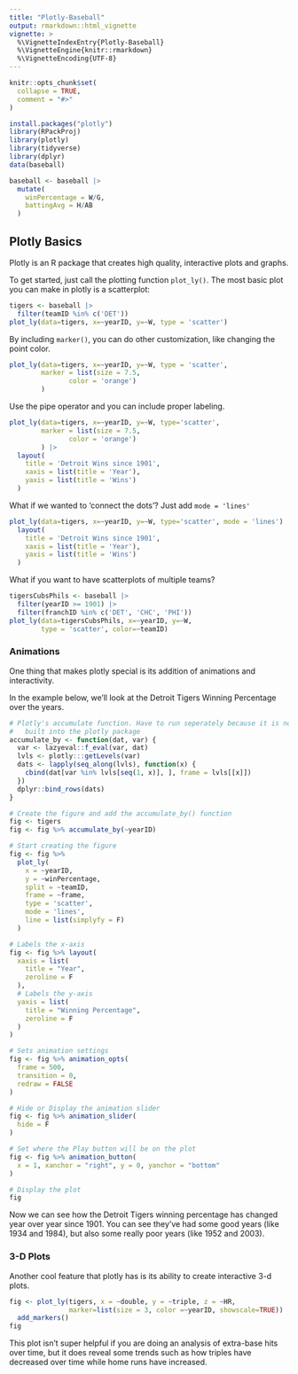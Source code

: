 ```yaml
---
title: "Plotly-Baseball"
output: rmarkdown::html_vignette
vignette: >
  %\VignetteIndexEntry{Plotly-Baseball}
  %\VignetteEngine{knitr::rmarkdown}
  %\VignetteEncoding{UTF-8}
---
```


```r
knitr::opts_chunk$set(
  collapse = TRUE,
  comment = "#>"
)
```

```r
install.packages("plotly")
library(RPackProj)
library(plotly)
library(tidyverse)
library(dplyr)
data(baseball)
```

```r
baseball <- baseball |>
  mutate(
    winPercentage = W/G,
    battingAvg = H/AB
  )
```


## Plotly Basics

Plotly is an R package that creates high quality, interactive plots and graphs. 

To get started, just call the plotting function `plot_ly()`. The most basic plot you can make in plotly is a scatterplot:

```r
tigers <- baseball |>
  filter(teamID %in% c('DET'))
plot_ly(data=tigers, x=~yearID, y=~W, type = 'scatter')
```

By including `marker()`, you can do other customization, like changing the point color.

```r
plot_ly(data=tigers, x=~yearID, y=~W, type = 'scatter', 
        marker = list(size = 7.5,
               color = 'orange')
        )
```

Use the pipe operator and you can include proper labeling. 

```r
plot_ly(data=tigers, x=~yearID, y=~W, type='scatter', 
        marker = list(size = 7.5,
               color = 'orange')
        ) |>
  layout(
    title = 'Detroit Wins since 1901',
    xaxis = list(title = 'Year'),
    yaxis = list(title = 'Wins')
  )
```

What if we wanted to 'connect the dots'? Just add `mode = 'lines'`

```r
plot_ly(data=tigers, x=~yearID, y=~W, type='scatter', mode = 'lines') |>
  layout(
    title = 'Detroit Wins since 1901',
    xaxis = list(title = 'Year'),
    yaxis = list(title = 'Wins')
  ) 
```

What if you want to have scatterplots of multiple teams?

```r
tigersCubsPhils <- baseball |>
  filter(yearID >= 1901) |>
  filter(franchID %in% c('DET', 'CHC', 'PHI')) 
plot_ly(data=tigersCubsPhils, x=~yearID, y=~W,
        type = 'scatter', color=~teamID)
```



### Animations 

One thing that makes plotly special is its addition of animations and interactivity.

In the example below, we'll look at the Detroit Tigers Winning Percentage over the years. 

```r
# Plotly's accumulate function. Have to run seperately because it is not 
#   built into the plotly package
accumulate_by <- function(dat, var) {
  var <- lazyeval::f_eval(var, dat)
  lvls <- plotly:::getLevels(var)
  dats <- lapply(seq_along(lvls), function(x) {
    cbind(dat[var %in% lvls[seq(1, x)], ], frame = lvls[[x]])
  })
  dplyr::bind_rows(dats)
}

# Create the figure and add the accumulate_by() function
fig <- tigers
fig <- fig %>% accumulate_by(~yearID)

# Start creating the figure
fig <- fig %>%
  plot_ly(
    x = ~yearID, 
    y = ~winPercentage,
    split = ~teamID,
    frame = ~frame, 
    type = 'scatter',
    mode = 'lines', 
    line = list(simplyfy = F)
  )

# Labels the x-axis
fig <- fig %>% layout(
  xaxis = list(
    title = "Year",
    zeroline = F
  ),
  # Labels the y-axis
  yaxis = list(
    title = "Winning Percentage",
    zeroline = F
  )
) 

# Sets animation settings
fig <- fig %>% animation_opts(
  frame = 500, 
  transition = 0, 
  redraw = FALSE
)

# Hide or Display the animation slider
fig <- fig %>% animation_slider(
  hide = F
)

# Set where the Play button will be on the plot
fig <- fig %>% animation_button(
  x = 1, xanchor = "right", y = 0, yanchor = "bottom"
)

# Display the plot
fig
```

Now we can see how the Detroit Tigers winning percentage has changed year over year since 1901. You can see they've had some good years (like 1934 and 1984), but also some really poor years (like 1952 and 2003). 


### 3-D Plots

Another cool feature that plotly has is its ability to create interactive 3-d plots.

```r
fig <- plot_ly(tigers, x = ~double, y = ~triple, z = ~HR, 
               marker=list(size = 3, color =~yearID, showscale=TRUE)) |>
  add_markers() 
fig
```

This plot isn't super helpful if you are doing an analysis of extra-base hits over time, but it does reveal some trends such as how triples have decreased over time while home runs have increased.

